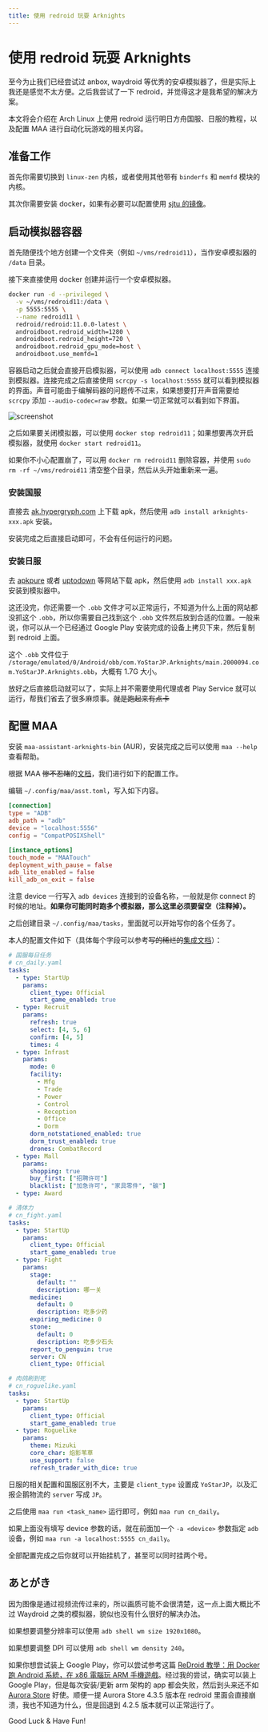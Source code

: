 ```yaml
---
title: 使用 redroid 玩耍 Arknights
---
```


# 使用 redroid 玩耍 Arknights


<Metadata author="swwind" time="2024-1-8" />

至今为止我们已经尝试过 anbox, waydroid 等优秀的安卓模拟器了，但是实际上我还是感觉不太方便。之后我尝试了一下 redroid，并觉得这才是我希望的解决方案。

本文将会介绍在 Arch Linux 上使用 redroid 运行明日方舟国服、日服的教程，以及配置 MAA 进行自动化玩游戏的相关内容。

## 准备工作

首先你需要切换到 `linux-zen` 内核，或者使用其他带有 `binderfs` 和 `memfd` 模块的内核。

其次你需要安装 docker，如果有必要可以配置使用 [sjtu 的镜像](https://mirror.sjtu.edu.cn/docs/docker-registry)。

## 启动模拟器容器

首先随便找个地方创建一个文件夹（例如 `~/vms/redroid11`），当作安卓模拟器的 `/data` 目录。

接下来直接使用 docker 创建并运行一个安卓模拟器。

```bash
docker run -d --privileged \
  -v ~/vms/redroid11:/data \
  -p 5555:5555 \
  --name redroid11 \
  redroid/redroid:11.0.0-latest \
  androidboot.redroid_width=1280 \
  androidboot.redroid_height=720 \
  androidboot.redroid_gpu_mode=host \
  androidboot.use_memfd=1
```

容器启动之后就会直接开启模拟器，可以使用 `adb connect localhost:5555` 连接到模拟器。连接完成之后直接使用 `scrcpy -s localhost:5555` 就可以看到模拟器的界面。声音可能由于编解码器的问题传不过来，如果想要打开声音需要给 `scrcpy` 添加 `--audio-codec=raw` 参数。如果一切正常就可以看到如下界面。

![screenshot](/assets/image_2024-01-08_16-01-21.png)

之后如果要关闭模拟器，可以使用 `docker stop redroid11`；如果想要再次开启模拟器，就使用 `docker start redroid11`。

如果你不小心配置崩了，可以用 `docker rm redroid11` 删除容器，并使用 `sudo rm -rf ~/vms/redroid11` 清空整个目录，然后从头开始重新来一遍。

### 安装国服

直接去 [ak.hypergryph.com](https://ak.hypergryph.com/) 上下载 apk，然后使用 `adb install arknights-xxx.apk` 安装。

安装完成之后直接启动即可，不会有任何运行的问题。

### 安装日服

去 [apkpure](https://apkpure.com) 或者 [uptodown](https://com-yostarjp-arknights.en.uptodown.com/android) 等网站下载 apk，然后使用 `adb install xxx.apk` 安装到模拟器中。

这还没完，你还需要一个 `.obb` 文件才可以正常运行，不知道为什么上面的网站都没抓这个 `.obb`，所以你需要自己找到这个 `.obb` 文件然后放到合适的位置。一般来说，你可以从一个已经通过 Google Play 安装完成的设备上拷贝下来，然后复制到 redroid 上面。

这个 `.obb` 文件位于 `/storage/emulated/0/Android/obb/com.YoStarJP.Arknights/main.2000094.com.YoStarJP.Arknights.obb`，大概有 1.7G 大小。

放好之后直接启动就可以了，实际上并不需要使用代理或者 Play Service 就可以运行，帮我们省去了很多麻烦事。~~就是跑起来有点卡~~

## 配置 MAA

安装 `maa-assistant-arknights-bin` (AUR)，安装完成之后可以使用 `maa --help` 查看帮助。

根据 MAA ~~惨不忍睹~~的[文档](https://maa.plus/docs/%E7%94%A8%E6%88%B7%E6%89%8B%E5%86%8C/CLI%E4%BD%BF%E7%94%A8%E6%8C%87%E5%8D%97.html)，我们进行如下的配置工作。

编辑 `~/.config/maa/asst.toml`，写入如下内容。

```toml
[connection]
type = "ADB"
adb_path = "adb"
device = "localhost:5556"
config = "CompatPOSIXShell"

[instance_options]
touch_mode = "MAATouch"
deployment_with_pause = false
adb_lite_enabled = false
kill_adb_on_exit = false
```

注意 device 一行写入 `adb devices` 连接到的设备名称，一般就是你 connect 的时候的地址。**如果你可能同时跑多个模拟器，那么这里必须要留空（注释掉）。**

之后创建目录 `~/.config/maa/tasks`，里面就可以开始写你的各个任务了。

本人的配置文件如下（具体每个字段可以参考~~写的稀烂的~~[集成文档](https://maa.plus/docs/%E5%8D%8F%E8%AE%AE%E6%96%87%E6%A1%A3/%E9%9B%86%E6%88%90%E6%96%87%E6%A1%A3.html)）：

```yaml
# 国服每日任务
# cn_daily.yaml
tasks:
  - type: StartUp
    params:
      client_type: Official
      start_game_enabled: true
  - type: Recruit
    params:
      refresh: true
      select: [4, 5, 6]
      confirm: [4, 5]
      times: 4
  - type: Infrast
    params:
      mode: 0
      facility:
        - Mfg
        - Trade
        - Power
        - Control
        - Reception
        - Office
        - Dorm
      dorm_notstationed_enabled: true
      dorm_trust_enabled: true
      drones: CombatRecord
  - type: Mall
    params:
      shopping: true
      buy_first: ["招聘许可"]
      blacklist: ["加急许可", "家具零件", "碳"]
  - type: Award
```

```yaml
# 清体力
# cn_fight.yaml
tasks:
  - type: StartUp
    params:
      client_type: Official
      start_game_enabled: true
  - type: Fight
    params:
      stage:
        default: ""
        description: 哪一关
      medicine:
        default: 0
        description: 吃多少药
      expiring_medicine: 0
      stone:
        default: 0
        description: 吃多少石头
      report_to_penguin: true
      server: CN
      client_type: Official
```

```yaml
# 肉鸽刷到死
# cn_roguelike.yaml
tasks:
  - type: StartUp
    params:
      client_type: Official
      start_game_enabled: true
  - type: Roguelike
    params:
      theme: Mizuki
      core_char: 焰影苇草
      use_support: false
      refresh_trader_with_dice: true
```

日服的相关配置和国服区别不大，主要是 `client_type` 设置成 `YoStarJP`，以及汇报企鹅物流的 `server` 写成 `JP`。

之后使用 `maa run <task_name>` 运行即可，例如 `maa run cn_daily`。

如果上面没有填写 device 参数的话，就在前面加一个 `-a <device>` 参数指定 `adb` 设备，例如 `maa run -a localhost:5555 cn_daily`。

全部配置完成之后你就可以开始挂机了，甚至可以同时挂两个号。

## あとがき

因为图像是通过视频流传过来的，所以画质可能不会很清楚，这一点上面大概比不过 Waydroid 之类的模拟器，貌似也没有什么很好的解决办法。

如果想要调整分辨率可以使用 `adb shell wm size 1920x1080`。

如果想要调整 DPI 可以使用 `adb shell wm density 240`。

如果你想尝试装上 Google Play，你可以尝试参考这篇 [ReDroid 教學：用 Docker 跑 Android 系統，在 x86 電腦玩 ARM 手機遊戲](https://ivonblog.com/posts/redroid-android-docker/)。经过我的尝试，确实可以装上 Google Play，但是每次安装/更新 arm 架构的 app 都会失败，然后到头来还不如 [Aurora Store](https://auroraoss.com/) 好使。顺便一提 Aurora Store 4.3.5 版本在 redroid 里面会直接崩溃，我也不知道为什么，但是回退到 4.2.5 版本就可以正常运行了。

Good Luck & Have Fun!
